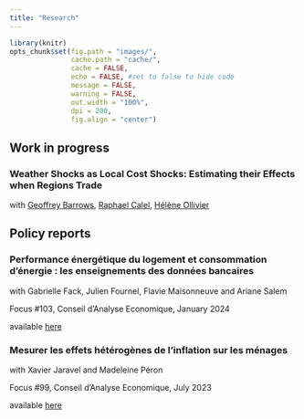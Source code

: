 ```yaml
---
title: "Research"
---
```


```r
library(knitr)
opts_chunk$set(fig.path = "images/",
               cache.path = "cache/",
               cache = FALSE,
               echo = FALSE, #set to false to hide code
               message = FALSE,
               warning = FALSE,
               out.width = "100%",
               dpi = 200,
               fig.align = "center")
```

<script>
function hide_buttons(abstract) {
    var x = document.getElementById(abstract);
    if (x.style.display === "none") {
        x.style.display = "block";
    } else {
        x.style.display = "none";
    }
}
</script>

## Work in progress

### Weather Shocks as Local Cost Shocks: Estimating their Effects when Regions Trade

with [Geoffrey Barrows](https://sites.google.com/site/geoffreybarrows/home), [Raphael Calel](https://sites.google.com/view/calel), [Hélène Ollivier](https://sites.google.com/site/heleneollivier/home)



## Policy reports 

### Performance énergétique du logement et consommation d'énergie : les enseignements des données bancaires
with Gabrielle Fack, Julien Fournel, Flavie Maisonneuve and Ariane Salem 

Focus #103, Conseil d’Analyse Economique, January 2024

available [here](https://www.cae-eco.fr/performance-energetique-du-logement-et-consommation-d-energie-les-enseignements-des-donnees-bancaires)


### Mesurer les effets hétérogènes de l’inflation sur les ménages
with Xavier Jaravel and Madeleine Péron 

Focus #99, Conseil d’Analyse Economique, July 2023

available [here](https://www.cae-eco.fr/mesurer-les-effets-heterogenes-de-linflation-sur-les-menages)